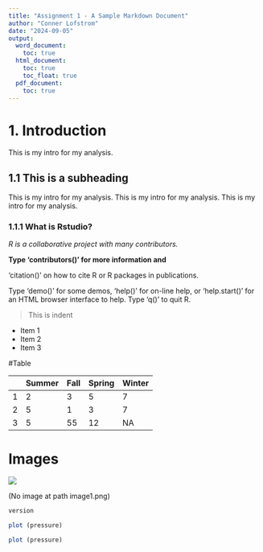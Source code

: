 ```yaml
---
title: "Assignment 1 - A Sample Markdown Document"
author: "Conner Lofstrom"
date: "2024-09-05"
output:
  word_document:
    toc: true
  html_document:
    toc: true
    toc_float: true
  pdf_document:
    toc: true
---
```


# 1. Introduction

This is my intro for my analysis.

## 1.1 This is a subheading

This is my intro for my analysis. This is my intro for my analysis. This is my intro for my analysis.

### 1.1.1 What is Rstudio?
*R is a collaborative project with many contributors.*

**Type 'contributors()' for more information and **

'citation()' on how to cite R or R packages in publications.

Type 'demo()' for some demos, 'help()' for on-line help, or
'help.start()' for an HTML browser interface to help.
Type 'q()' to quit R.

> This is indent

- Item 1
- Item 2
- Item 3

#Table

|   | Summer | Fall | Spring | Winter |
|---|--------|------|--------|--------|
| 1 | 2      | 3    | 5      | 7      |
| 2 | 5      | 1    | 3      | 7      |
| 3 | 5      | 55   | 12     | NA     |

# Images

![](image1.jpg)

(No image at path image1.png)

```r
version
```
```r
plot (pressure)
```
```r
plot (pressure)
```


